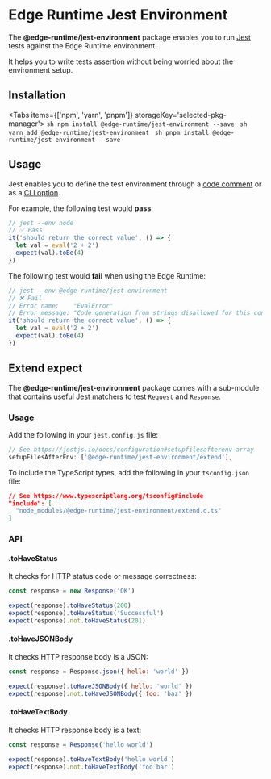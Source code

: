 
# Edge Runtime Jest Environment

The **@edge-runtime/jest-environment** package enables you to run [Jest](https://jestjs.io) tests against the Edge Runtime environment.

It helps you to write tests assertion without being worried about the environment setup.

## Installation

<Tabs items={['npm', 'yarn', 'pnpm']} storageKey='selected-pkg-manager'>
  <Tab>```sh npm install @edge-runtime/jest-environment --save ```</Tab>
  <Tab>```sh yarn add @edge-runtime/jest-environment ```</Tab>
  <Tab>```sh pnpm install @edge-runtime/jest-environment --save ```</Tab>
</Tabs>

## Usage

Jest enables you to define the test environment through a [code comment](https://jestjs.io/docs/configuration#testenvironment-string) or as a [CLI option](https://jestjs.io/docs/cli#--envenvironment).

For example, the following test would **pass**:

```js
// jest --env node
// ✅ Pass
it('should return the correct value', () => {
  let val = eval('2 + 2')
  expect(val).toBe(4)
})
```

The following test would **fail** when using the Edge Runtime:

```js
// jest --env @edge-runtime/jest-environment
// ❌ Fail
// Error name:    "EvalError"
// Error message: "Code generation from strings disallowed for this context"
it('should return the correct value', () => {
  let val = eval('2 + 2')
  expect(val).toBe(4)
})
```

## Extend expect

The **@edge-runtime/jest-environment** package comes with a sub-module that contains useful [Jest matchers](https://jestjs.io/docs/expect#expectextendmatchers) to test `Request` and `Response`.

### Usage

Add the following in your `jest.config.js` file:

```js
// See https://jestjs.io/docs/configuration#setupfilesafterenv-array
setupFilesAfterEnv: ['@edge-runtime/jest-environment/extend'],
```

To include the TypeScript types, add the following in your `tsconfig.json` file:

```json
// See https://www.typescriptlang.org/tsconfig#include
"include": [
  "node_modules/@edge-runtime/jest-environment/extend.d.ts"
]
```

### API

#### .toHaveStatus

It checks for HTTP status code or message correctness:

```js
const response = new Response('OK')

expect(response).toHaveStatus(200)
expect(response).toHaveStatus('Successful')
expect(response).not.toHaveStatus(201)
```

#### .toHaveJSONBody

It checks HTTP response body is a JSON:

```js
const response = Response.json({ hello: 'world' })

expect(response).toHaveJSONBody({ hello: 'world' })
expect(response).not.toHaveJSONBody({ foo: 'baz' })
```

#### .toHaveTextBody

It checks HTTP response body is a text:

```js
const response = Response('hello world')

expect(response).toHaveTextBody('hello world')
expect(response).not.toHaveTextBody('foo bar')
```
